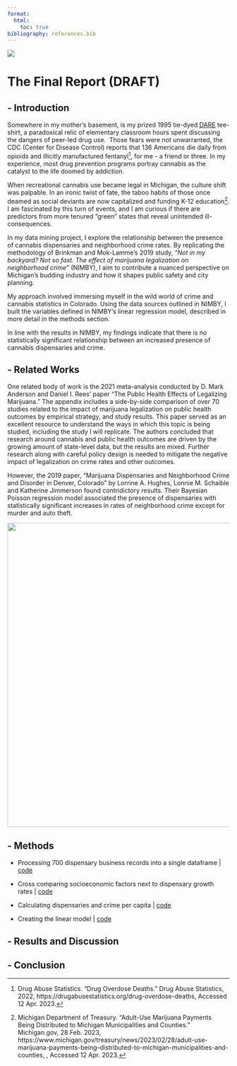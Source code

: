 ---
format:
  html:
    toc: true
bibliography: references.bib
---

![](images/Main%20Title.png){fig-align="center"}

# The Final Report (DRAFT)

## - Introduction

Somewhere in my mother's basement, is my prized 1995 tie-dyed [DARE](https://dare.org/) tee-shirt, a paradoxical relic of elementary classroom hours spent discussing the dangers of peer-led drug use.  Those fears were not unwarranted, the CDC (Center for Disease Control) reports that 136 Americans die daily from opioids and illicitly manufactured fentanyl[^1], for me - a friend or three. In my experience, most drug prevention programs portray cannabis as the catalyst to the life doomed by addiction.

[^1]: Drug Abuse Statistics. "Drug Overdose Deaths." Drug Abuse Statistics, 2022, https://drugabusestatistics.org/drug-overdose-deaths, Accessed 12 Apr. 2023.

When recreational cannabis use became legal in Michigan, the culture shift was palpable. In an ironic twist of fate, the taboo habits of those once deamed as social deviants are now capitalized and funding K-12 education[^2]. I am fascinated by this turn of events, and I am curious if there are predictors from more tenured "green" states that reveal unintended ill-consequences.

[^2]: Michigan Department of Treasury. "Adult-Use Marijuana Payments Being Distributed to Michigan Municipalities and Counties." Michigan.gov, 28 Feb. 2023, https://www.michigan.gov/treasury/news/2023/02/28/adult-use-marijuana-payments-being--distributed-to-michigan-municipalities-and-counties, , Accessed 12 Apr. 2023.

In my data mining project, I explore the relationship between the presence of cannabis dispensaries and neighborhood crime rates. By replicating the methodology of Brinkman and Mok-Lamme's 2019 study, "*Not in my backyard? Not so fast. The effect of marijuana legalization on neighborhood crime*" (NIMBY), I aim to contribute a nuanced perspective on Michigan's budding industry and how it shapes public safety and city planning.

My approach involved immersing myself in the wild world of crime and cannabis statistics in Colorado. Using the data sources outlined in NIMBY, I built the variables defined in NIMBY's linear regression model, described in more detail in the methods section.

In line with the results in NIMBY, my findings indicate that there is no statistically significant relationship between an increased presence of cannabis dispensaries and crime.

## - Related Works

One related body of work is the 2021 meta-analysis conducted by D. Mark Anderson and Daniel I. Rees' paper "The Public Health Effects of Legalizing Marijuana." The appendix includes a side-by-side comparison of over 70 studies related to the impact of marijuana legalization on public health outcomes by empirical strategy, and study results. This paper served as an excellent resource to understand the ways in which this topic is being studied, including the study I will replicate. The authors concluded that research around cannabis and public health outcomes are driven by the growing amount of state-level data, but the results are mixed. Further research along with careful policy design is needed to mitigate the negative impact of legalization on crime rates and other outcomes.

However, the 2019 paper, "Marijuana Dispensaries and Neighborhood Crime and Disorder in Denver, Colorado" by Lorrine A. Hughes, Lonnie M. Schaible and Katherine Jimmerson found contridictory results. Their Bayesian Poisson regression model associated the presence of dispensaries with statistically significant increases in rates of neighborhood crime except for murder and auto theft.

![](https://www.netsuite.com/portal/assets/img/business-articles/data-warehouse/social-data-mining.jpg?v2){width="688"}

## - Methods

-   Processing 700 dispensary business records into a single dataframe \| [code](https://brookemwalters.github.io/Nimby_Site/counting_dispensaries_step1.html "Counting Dispensaries")

-   Cross comparing socioeconomic factors next to dispensary growth rates \| [code](https://brookemwalters.github.io/Nimby_Site/Label%20the%20Dispensaries%20with%20GeoCodes_step2.html "Geocodes, Census Variables, and Dispensaries Per Capita")

-   Calculating dispensaries and crime per capita \| [code](https://brookemwalters.github.io/Nimby_Site/calculate%20crime%20and%20dispensaries%20per%20capita_step3.html "per capita")

-   Creating the linear model \| [code](https://brookemwalters.github.io/Nimby_Site/build_the_linear_model_step4.html)

## - Results and Discussion

## - Conclusion
